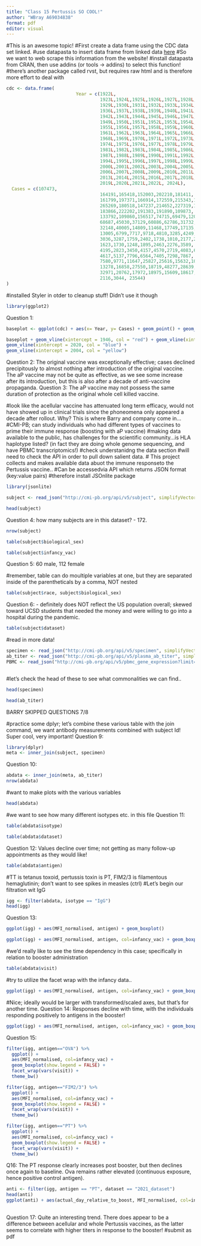 ```yaml
---
title: "Class 15 Pertussis SO COOL!"
author: "WBray A69034838"
format: pdf
editor: visual
---
```

#This is an awesome topic!
#First create a data frame using the CDC data set linked.
#use datapasta to insert data frame from linked data
[here](https://www.cdc.gov/pertussis/php/surveillance/pertussis-cases-by-year.html?CDC_AAref_Val=https://www.cdc.gov/pertussis/surv-reporting/cases-by-year.html)
#So we want to web scrape this information from the website!
#install datapasta from CRAN, then use addins (or tools -> addins) to select this function!
#there's another package called rvst, but requires raw html and is therefore more effort to deal with
```r
cdc <- data.frame(
                          Year = c(1922L,
                                   1923L,1924L,1925L,1926L,1927L,1928L,
                                   1929L,1930L,1931L,1932L,1933L,1934L,1935L,
                                   1936L,1937L,1938L,1939L,1940L,1941L,
                                   1942L,1943L,1944L,1945L,1946L,1947L,1948L,
                                   1949L,1950L,1951L,1952L,1953L,1954L,
                                   1955L,1956L,1957L,1958L,1959L,1960L,
                                   1961L,1962L,1963L,1964L,1965L,1966L,1967L,
                                   1968L,1969L,1970L,1971L,1972L,1973L,
                                   1974L,1975L,1976L,1977L,1978L,1979L,1980L,
                                   1981L,1982L,1983L,1984L,1985L,1986L,
                                   1987L,1988L,1989L,1990L,1991L,1992L,1993L,
                                   1994L,1995L,1996L,1997L,1998L,1999L,
                                   2000L,2001L,2002L,2003L,2004L,2005L,
                                   2006L,2007L,2008L,2009L,2010L,2011L,2012L,
                                   2013L,2014L,2015L,2016L,2017L,2018L,
                                   2019L,2020L,2021L,2022L, 2024L),
  Cases = c(107473,
                                   164191,165418,152003,202210,181411,
                                   161799,197371,166914,172559,215343,179135,
                                   265269,180518,147237,214652,227319,103188,
                                   183866,222202,191383,191890,109873,
                                   133792,109860,156517,74715,69479,120718,
                                   68687,45030,37129,60886,62786,31732,28295,
                                   32148,40005,14809,11468,17749,17135,
                                   13005,6799,7717,9718,4810,3285,4249,
                                   3036,3287,1759,2402,1738,1010,2177,2063,
                                   1623,1730,1248,1895,2463,2276,3589,
                                   4195,2823,3450,4157,4570,2719,4083,6586,
                                   4617,5137,7796,6564,7405,7298,7867,
                                   7580,9771,11647,25827,25616,15632,10454,
                                   13278,16858,27550,18719,48277,28639,
                                   32971,20762,17972,18975,15609,18617,6124,
                                   2116,3044, 23544)
)

```
#installed Styler in otder to cleanup stuff! Didn't use it though
```r
library(ggplot2)
```

Question 1:
```r
baseplot <- ggplot(cdc) + aes(x= Year, y= Cases) + geom_point() + geom_line()

baseplot + geom_vline(xintercept = 1946, col = "red") + geom_vline(xintercept = 1996, col = "green") +
geom_vline(xintercept = 2020, col = "blue") +
geom_vline(xintercept = 2004, col = "yellow")
```
Question 2: The original vaccine was exceptionally effective; cases declined precipitously to almost nothing after introduction of the original vaccine. The aP vaccine may not be quite as effective, as we see some increase after its introduction, but this is also after a decade of anti-vaccine propaganda.
Question 3: The aP vaccine may not possess the same duration of protection as the original whole cell killed vaccine.

#look like the acellular vaccine has attenuated long term efficacy, would not have showed up in clinical trials since the phoneomena only appeared a decade after rollout. Why? This is where Barry and company come in...
#CMI-PB; can study individuals who had different types of vaccines to prime their immune response (boosting with aP vaccine)
#making data available to the public, has challenges for the scientific community...is HLA haplotype listed? (in fact they are doing whole genome sequencing, and have PBMC transcriptomics!)
#check understanidng the data section
#will need to check the API in order to pull down salient data.
# This project collects and makes available data abuot the immune responseto the Pertussis vaccine..
#Can be accessedvia API which returns JSON format (key:value pairs)
#therefore install JSOnlite package
```r
library(jsonlite)

subject <- read_json("http://cmi-pb.org/api/v5/subject", simplifyVector = TRUE)

```


```r
head(subject)
```
Question 4: how many subjects are in this dataset? - 172.
```r
nrow(subject)
```
```r
table(subject$biological_sex)
```
```r
table(subject$infancy_vac)
```
Question 5: 60 male, 112 female

#remember, table can do moultiple variables at one, but they are separated inside of the parentheticals by a comma, NOT nested
```r
table(subject$race, subject$biological_sex)
```
Question 6: - definitely does NOT reflect the US population overall; skewed toward UCSD students that needed the money and were willing to go into a hospital during the pandemic.
```r
table(subject$dataset)
```
#read in more data!
```r
specimen <- read_json("http://cmi-pb.org/api/v5/specimen", simplifyVector = TRUE)
ab_titer <- read_json("http://cmi-pb.org/api/v5/plasma_ab_titer", simplifyVector = TRUE)
PBMC <- read_json("http://cmi-pb.org/api/v5/pbmc_gene_expression?limit=25", simplifyVector = TRUE)



```
#let's check the head of these to see what commonalities we can find..
```r
head(specimen)
```
```r
head(ab_titer)
```
BARRY SKIPPED QUESTIONS 7/8

#practice some dplyr; let's combine these various table with the join command, we want antibody measurements combined with subject Id! Super cool, very important!
Question 9:
```r
library(dplyr)
meta <- inner_join(subject, specimen)
```
Question 10:
```r
abdata <- inner_join(meta, ab_titer)
nrow(abdata)
```
#want to make plots with the various variables
```r
head(abdata)
```
#we want to see how many different isotypes etc. in this file
Question 11:
```r
table(abdata$isotype)
```

```r
table(abdata$dataset)
```

Question 12: Values decline over time; not getting as many follow-up appointments as they would like!

```r
table(abdata$antigen)
```
#TT is tetanus toxoid, pertussis toxin is PT, FIM2/3 is filamentous hemaglutinin; don't want to see spikes in measles (ctrl)
#Let's begin our filtration wit IgG
```r
igg <- filter(abdata, isotype == "IgG")
head(igg)
```
Question 13:
```r
ggplot(igg) + aes(MFI_normalised, antigen) + geom_boxplot()
```

```r
ggplot(igg) + aes(MFI_normalised, antigen, col=infancy_vac) + geom_boxplot()
```
#we'd really like to see the time dependency in this case; specifically in relation to booster administration
```r
table(abdata$visit)
```
#try to utilize the facet wrap with the infancy data..
```r
ggplot(igg) + aes(MFI_normalised, antigen, col=infancy_vac) + geom_boxplot() + facet_wrap(~infancy_vac)
```
#Nice; ideally would be larger with transformed/scaled axes, but that's for another time.
Question 14: Responses decline with time, with the individuals responding positively to antigens in the booster!
```r
ggplot(igg) + aes(MFI_normalised, antigen, col=infancy_vac) + geom_boxplot() + facet_wrap(~visit)
```
Question 15:
```r
filter(igg, antigen=="OVA") %>%
  ggplot() +
  aes(MFI_normalised, col=infancy_vac) +
  geom_boxplot(show.legend = FALSE) +
  facet_wrap(vars(visit)) +
  theme_bw()
```

```r
filter(igg, antigen=="FIM2/3") %>%
  ggplot() +
  aes(MFI_normalised, col=infancy_vac) +
  geom_boxplot(show.legend = FALSE) +
  facet_wrap(vars(visit)) +
  theme_bw()
```

```r
filter(igg, antigen=="PT") %>%
  ggplot() +
  aes(MFI_normalised, col=infancy_vac) +
  geom_boxplot(show.legend = FALSE) +
  facet_wrap(vars(visit)) +
  theme_bw()
```
Q16: The PT response clearly increases post booster, but then declines once again to baseline. Ova remains rather elevated (continuous exposure, hence positive control antigen).

```r
anti <- filter(igg, antigen == "PT", dataset == "2021_dataset")
head(anti)
ggplot(anti) + aes(actual_day_relative_to_boost, MFI_normalised, col=infancy_vac, group = subject_id) + geom_point() + geom_line() + geom_smooth(se = FALSE, aes(group=infancy_vac), linewidth = 2) 
 
```
Question 17: Quite an interesting trend. There does appear to be a difference between acellular and whole Pertussis vaccines, as the latter seems to correlate with higher titers in response to the booster!
#submit as pdf
